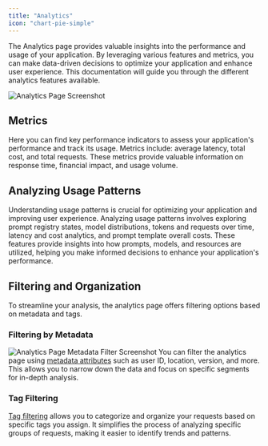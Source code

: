 ```yaml
---
title: "Analytics"
icon: "chart-pie-simple"
---
```


The Analytics page provides valuable insights into the performance and usage of your application. By leveraging various features and metrics, you can make data-driven decisions to optimize your application and enhance user experience. This documentation will guide you through the different analytics features available.

![Analytics Page Screenshot](./images/analytics-page.png)

## Metrics

Here you can find key performance indicators to assess your application's performance and track its usage. Metrics include: average latency, total cost, and total requests. These metrics provide valuable information on response time, financial impact, and usage volume.

## Analyzing Usage Patterns

Understanding usage patterns is crucial for optimizing your application and improving user experience. Analyzing usage patterns involves exploring prompt registry states, model distributions, tokens and requests over time, latency and cost analytics, and prompt template overall costs. These features provide insights into how prompts, models, and resources are utilized, helping you make informed decisions to enhance your application's performance.

## Filtering and Organization

To streamline your analysis, the analytics page offers filtering options based on metadata and tags.

### Filtering by Metadata
![Analytics Page Metadata Filter Screenshot](./images/analytics-metadata.png)
You can filter the analytics page using [metadata attributes](/features/prompt-history/metadata) such as user ID, location, version, and more. This allows you to narrow down the data and focus on specific segments for in-depth analysis.

### Tag Filtering

[Tag filtering](/features/prompt-history/tagging-requests) allows you to categorize and organize your requests based on specific tags you assign. It simplifies the process of analyzing specific groups of requests, making it easier to identify trends and patterns.